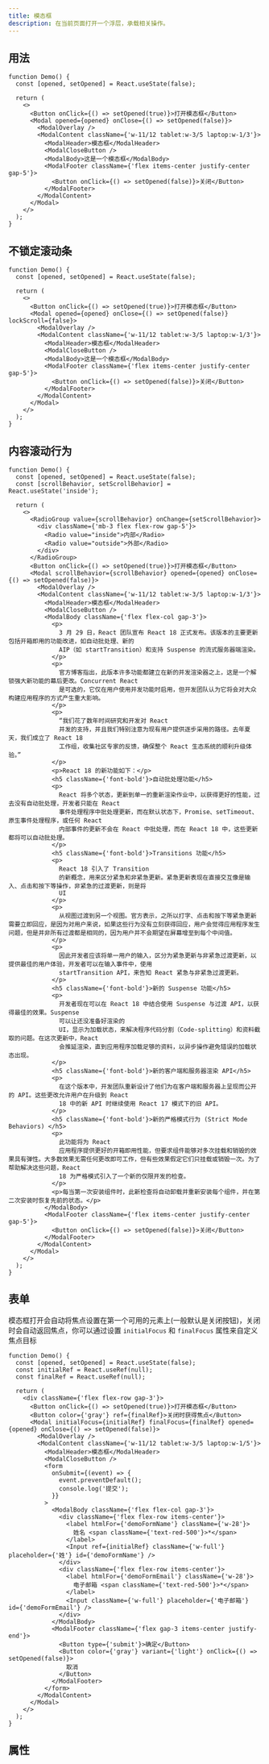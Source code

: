 ```yaml
---
title: 模态框
description: 在当前页面打开一个浮层，承载相关操作。
---
```


## 用法

```tsx preview editable
function Demo() {
  const [opened, setOpened] = React.useState(false);

  return (
    <>
      <Button onClick={() => setOpened(true)}>打开模态框</Button>
      <Modal opened={opened} onClose={() => setOpened(false)}>
        <ModalOverlay />
        <ModalContent className={'w-11/12 tablet:w-3/5 laptop:w-1/3'}>
          <ModalHeader>模态框</ModalHeader>
          <ModalCloseButton />
          <ModalBody>这是一个模态框</ModalBody>
          <ModalFooter className={'flex items-center justify-center gap-5'}>
            <Button onClick={() => setOpened(false)}>关闭</Button>
          </ModalFooter>
        </ModalContent>
      </Modal>
    </>
  );
}
```

## 不锁定滚动条

```tsx preview editable
function Demo() {
  const [opened, setOpened] = React.useState(false);

  return (
    <>
      <Button onClick={() => setOpened(true)}>打开模态框</Button>
      <Modal opened={opened} onClose={() => setOpened(false)} lockScroll={false}>
        <ModalOverlay />
        <ModalContent className={'w-11/12 tablet:w-3/5 laptop:w-1/3'}>
          <ModalHeader>模态框</ModalHeader>
          <ModalCloseButton />
          <ModalBody>这是一个模态框</ModalBody>
          <ModalFooter className={'flex items-center justify-center gap-5'}>
            <Button onClick={() => setOpened(false)}>关闭</Button>
          </ModalFooter>
        </ModalContent>
      </Modal>
    </>
  );
}
```

## 内容滚动行为

```tsx preview editable
function Demo() {
  const [opened, setOpened] = React.useState(false);
  const [scrollBehavior, setScrollBehavior] = React.useState('inside');

  return (
    <>
      <RadioGroup value={scrollBehavior} onChange={setScrollBehavior}>
        <div className={'mb-3 flex flex-row gap-5'}>
          <Radio value="inside">内部</Radio>
          <Radio value="outside">外部</Radio>
        </div>
      </RadioGroup>
      <Button onClick={() => setOpened(true)}>打开模态框</Button>
      <Modal scrollBehavior={scrollBehavior} opened={opened} onClose={() => setOpened(false)}>
        <ModalOverlay />
        <ModalContent className={'w-11/12 tablet:w-3/5 laptop:w-1/3'}>
          <ModalHeader>模态框</ModalHeader>
          <ModalCloseButton />
          <ModalBody className={'flex flex-col gap-3'}>
            <p>
              3 月 29 日，React 团队宣布 React 18 正式发布。该版本的主要更新包括开箱即用的功能改进，如自动批处理、新的
              AIP（如 startTransition）和支持 Suspense 的流式服务器端渲染。
            </p>
            <p>
              官方博客指出，此版本许多功能都建立在新的并发渲染器之上，这是一个解锁强大新功能的幕后更改。Concurrent React
              是可选的，它仅在用户使用并发功能时启用，但开发团队认为它将会对大众构建应用程序的方式产生重大影响。
            </p>
            <p>
              “我们花了数年时间研究和开发对 React
              并发的支持，并且我们特别注意为现有用户提供逐步采用的路径。去年夏天，我们成立了 React 18
              工作组，收集社区专家的反馈，确保整个 React 生态系统的顺利升级体验。”
            </p>
            <p>React 18 的新功能如下：</p>
            <h5 className={'font-bold'}>自动批处理功能</h5>
            <p>
              React 将多个状态，更新到单一的重新渲染作业中，以获得更好的性能，过去没有自动批处理，开发者只能在 React
              事件处理程序中批处理更新，而在默认状态下，Promise、setTimeout、原生事件处理程序，或任何 React
              内部事件的更新不会在 React 中批处理，而在 React 18 中，这些更新都将可以自动批处理。
            </p>
            <h5 className={'font-bold'}>Transitions 功能</h5>
            <p>
              React 18 引入了 Transition
              的新概念，用来区分紧急和非紧急更新。紧急更新表现在直接交互像是输入、点击和按下等操作，非紧急的过渡更新，则是将
              UI
            </p>
            <p>
              从视图过渡到另一个视图。官方表示，之所以打字、点击和按下等紧急更新需要立即回应，是因为对用户来说，如果这些行为没有立刻获得回应，用户会觉得应用程序发生问题，但是并非所有过渡都是相同的，因为用户并不会期望在屏幕增至到每个中间值。
            </p>
            <p>
              因此开发者应该将单一用户的输入，区分为紧急更新与非紧急过渡更新，以提供最佳的用户体验，开发者可以在输入事件中，使用
              startTransition API，来告知 React 紧急与非紧急过渡更新。
            </p>
            <h5 className={'font-bold'}>新的 Suspense 功能</h5>
            <p>
              开发者现在可以在 React 18 中结合使用 Suspense 与过渡 API，以获得最佳的效果。Suspense
              可以让还没准备好渲染的
              UI，显示为加载状态，来解决程序代码分割（Code-splitting）和资料截取的问题。在这次更新中，React
              会推延渲染，直到应用程序加载足够的资料，以异步操作避免错误的加载状态出现。
            </p>
            <h5 className={'font-bold'}>新的客户端和服务器渲染 API</h5>
            <p>
              在这个版本中，开发团队重新设计了他们为在客户端和服务器上呈现而公开的 API。这些更改允许用户在升级到 React
              18 中的新 API 时继续使用 React 17 模式下的旧 API。
            </p>
            <h5 className={'font-bold'}>新的严格模式行为 (Strict Mode Behaviors) </h5>
            <p>
              此功能将为 React
              应用程序提供更好的开箱即用性能，但要求组件能够对多次挂载和销毁的效果具有弹性。大多数效果无需任何更改即可工作，但有些效果假定它们只挂载或销毁一次。为了帮助解决这些问题，React
              18 为严格模式引入了一个新的仅限开发的检查。
            </p>
            <p>每当第一次安装组件时，此新检查将自动卸载并重新安装每个组件，并在第二次安装时恢复先前的状态。</p>
          </ModalBody>
          <ModalFooter className={'flex items-center justify-center gap-5'}>
            <Button onClick={() => setOpened(false)}>关闭</Button>
          </ModalFooter>
        </ModalContent>
      </Modal>
    </>
  );
}
```

## 表单

模态框打开会自动将焦点设置在第一个可用的元素上(一般默认是关闭按钮)，关闭时会自动返回焦点，你可以通过设置 `initialFocus` 和 `finalFocus` 属性来自定义焦点目标

```tsx preview editable
function Demo() {
  const [opened, setOpened] = React.useState(false);
  const initialRef = React.useRef(null);
  const finalRef = React.useRef(null);

  return (
    <div className={'flex flex-row gap-3'}>
      <Button onClick={() => setOpened(true)}>打开模态框</Button>
      <Button color={'gray'} ref={finalRef}>关闭时获得焦点</Button>
      <Modal initialFocus={initialRef} finalFocus={finalRef} opened={opened} onClose={() => setOpened(false)}>
        <ModalOverlay />
        <ModalContent className={'w-11/12 tablet:w-3/5 laptop:w-1/5'}>
          <ModalHeader>模态框</ModalHeader>
          <ModalCloseButton />
          <form
            onSubmit={(event) => {
              event.preventDefault();
              console.log('提交');
            }}
          >
            <ModalBody className={'flex flex-col gap-3'}>
              <div className={'flex flex-row items-center'}>
                <label htmlFor={'demoFormName'} className={'w-28'}>
                  姓名 <span className={'text-red-500'}>*</span>
                </label>
                <Input ref={initialRef} className={'w-full'} placeholder={'姓'} id={'demoFormName'} />
              </div>
              <div className={'flex flex-row items-center'}>
                <label htmlFor={'demoFormEmail'} className={'w-28'}>
                  电子邮箱 <span className={'text-red-500'}>*</span>
                </label>
                <Input className={'w-full'} placeholder={'电子邮箱'} id={'demoFormEmail'} />
              </div>
            </ModalBody>
            <ModalFooter className={'flex gap-3 items-center justify-end'}>
              <Button type={'submit'}>确定</Button>
              <Button color={'gray'} variant={'light'} onClick={() => setOpened(false)}>
                取消
              </Button>
            </ModalFooter>
          </form>
        </ModalContent>
      </Modal>
    </>
  );
}
```

## 属性

<PropsTable componentName="Modal" />

